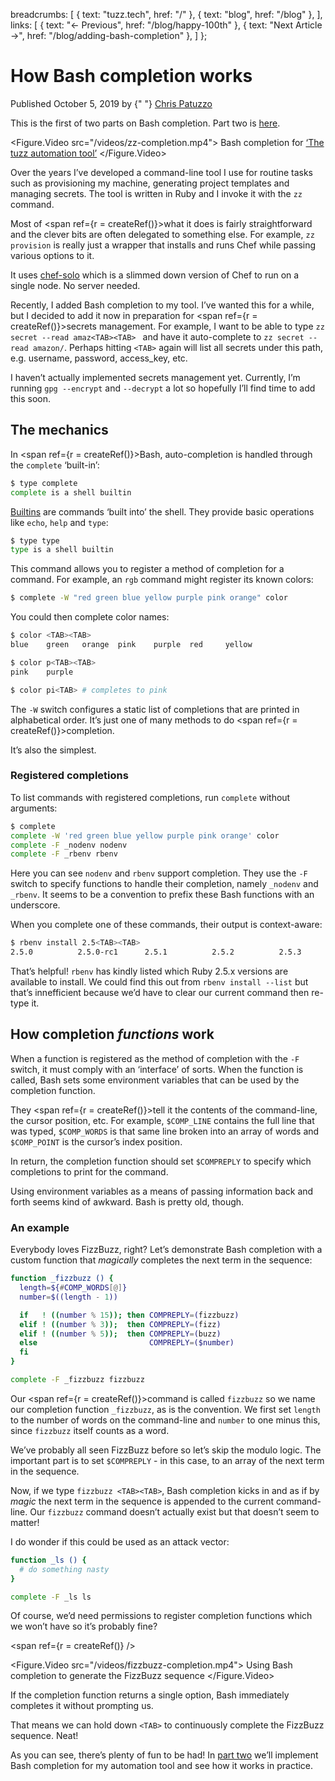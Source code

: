 

  breadcrumbs: [
    { text: "tuzz.tech", href: "/" },
    { text: "blog", href: "/blog" },
  ],
  links: [
    { text: "← Previous", href: "/blog/happy-100th" },
    { text: "Next Article →", href: "/blog/adding-bash-completion" },
  ]
};

<Layout title="How Bash completion works" navigation={navigation}>

# How Bash completion works

<time dateTime="2019-10-05">Published October 5, 2019 by {" "}
<a href="https://twitter.com/chrispatuzzo">Chris Patuzzo</a>
</time>

<div className="note">
This is the first of two parts on Bash completion. Part two
is <a href="/blog/adding-bash-completion">here</a>.
</div>

<Figure.Video src="/videos/zz-completion.mp4">
Bash completion for <a href="https://github.com/tuzz/zz">‘The tuzz automation tool’</a>
</Figure.Video>

Over the years I’ve developed a command-line tool I use for routine tasks such
as provisioning my machine, generating project templates and managing secrets.
The tool is written in Ruby and I invoke it with the `zz` command.

Most of <span ref={r = createRef()}>what</span> it does is fairly
straightforward and the clever bits are often delegated to something else. For
example, `zz provision` is really just a wrapper that installs and runs Chef
while passing various options to it.

<Aside target={r}>

It uses [chef-solo](https://docs.chef.io/chef_solo.html) which is a slimmed down
version of Chef to run on a single node. No server needed.

</Aside>

Recently, I added Bash completion to my tool. I’ve wanted this for a while, but
I decided to add it now in preparation
for <span ref={r = createRef()}>secrets management.</span> For example, I want to
be able to type `zz secret --read amaz<TAB><TAB> ` and have it auto-complete to
`zz secret --read amazon/`.  Perhaps hitting `<TAB>` again will list all
secrets under this path, e.g. username, password, access_key, etc.

<Aside target={r}>

I haven’t actually implemented secrets management yet. Currently, I’m running
`gpg --encrypt` and `--decrypt` a lot so hopefully I’ll find time to add this
soon.

</Aside>

## The mechanics

In <span ref={r = createRef()}>Bash</span>, auto-completion is handled through the `complete` ‘built-in’:

```bash
$ type complete
complete is a shell builtin
```

<Aside target={r}>

[Builtins](https://www.gnu.org/software/bash/manual/html_node/Bash-Builtins.html)
are commands ‘built into’ the shell. They provide basic operations like `echo`,
`help` and `type`:

```bash
$ type type
type is a shell builtin
```

</Aside>

This command allows you to register a method of completion for a command. For
example, an `rgb` command might register its known colors:

```bash
$ complete -W "red green blue yellow purple pink orange" color
```

You could then complete color names:

```bash
$ color <TAB><TAB>
blue    green   orange  pink    purple  red     yellow

$ color p<TAB><TAB>
pink    purple

$ color pi<TAB> # completes to pink
```

The `-W` switch configures a static list of completions that are printed in
alphabetical order. It’s just one of many methods to
do <span ref={r = createRef()}>completion.</span>

<Aside target={r}><p>
It’s also the simplest.
</p></Aside>

### Registered completions

To list commands with registered completions, run `complete` without arguments:

```bash
$ complete
complete -W 'red green blue yellow purple pink orange' color
complete -F _nodenv nodenv
complete -F _rbenv rbenv
```

Here you can see `nodenv` and `rbenv` support completion. They use the `-F`
switch to specify functions to handle their completion, namely `_nodenv` and
`_rbenv`. It seems to be a convention to prefix these Bash functions with an
underscore.

When you complete one of these commands, their output is context-aware:

```bash
$ rbenv install 2.5<TAB><TAB>
2.5.0          2.5.0-rc1      2.5.1          2.5.2          2.5.3
```

That’s helpful! `rbenv` has kindly listed which Ruby 2.5.x versions are available
to install. We could find this out from `rbenv install --list` but that’s
innefficient because we’d have to clear our current command then re-type it.

## How completion _functions_ work

When a function is registered as the method of completion with the `-F` switch,
it must comply with an ‘interface’ of sorts. When the function is called, Bash
sets some environment variables that can be used by the completion function.

They <span ref={r = createRef()}>tell</span> it the contents of the
command-line, the cursor position, etc. For example, `$COMP_LINE` contains the
full line that was typed, `$COMP_WORDS` is that same line broken into an array
of words and `$COMP_POINT` is the cursor’s index position.

In return, the completion function should set `$COMPREPLY` to specify which
completions to print for the command.

<Aside target={r}>

Using environment variables as a means of passing information back and forth
seems kind of awkward. Bash is pretty old, though.

</Aside>

### An example

Everybody loves FizzBuzz, right? Let’s demonstrate Bash completion with a custom
function that *magically* completes the next term in the sequence:

```bash
function _fizzbuzz () {
  length=${#COMP_WORDS[@]}
  number=$((length - 1))

  if   ! ((number % 15)); then COMPREPLY=(fizzbuzz)
  elif ! ((number % 3));  then COMPREPLY=(fizz)
  elif ! ((number % 5));  then COMPREPLY=(buzz)
  else                         COMPREPLY=($number)
  fi
}

complete -F _fizzbuzz fizzbuzz
```

Our <span ref={r = createRef()}>command</span> is called `fizzbuzz` so we name
our completion function `_fizzbuzz`, as is the convention. We first set `length`
to the number of words on the command-line and `number` to one minus this,
since `fizzbuzz` itself counts as a word.

We’ve probably all seen FizzBuzz before so let’s skip the modulo logic. The
important part is to set `$COMPREPLY` - in this case, to an array of the next
term in the sequence.


Now, if we type `fizzbuzz <TAB><TAB>`, Bash completion kicks in and as if by
*magic* the next term in the sequence is appended to the current command-line.
Our `fizzbuzz` command doesn’t actually exist but that doesn’t seem to matter!

<Aside target={r}>

I do wonder if this could be used as an attack vector:

```bash
function _ls () {
  # do something nasty
}

complete -F _ls ls
```

Of course, we’d need permissions to register completion functions which we won’t
have so it’s probably fine?

</Aside>

<span ref={r = createRef()} />

<Figure.Video src="/videos/fizzbuzz-completion.mp4">
Using Bash completion to generate the FizzBuzz sequence
</Figure.Video>

<Aside target={r} moveDown={180}>

If the completion function returns a single option, Bash immediately completes
it without prompting us.

That means we can hold down `<TAB>` to continuously complete the FizzBuzz
sequence. Neat!

</Aside>

As you can see, there’s plenty of fun to be had! In
[part two](/blog/adding-bash-completion) we’ll implement Bash completion for my
automation tool and see how it works in practice.

</Layout>
